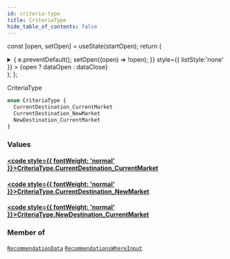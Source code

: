 ```yaml
---
id: criteria-type
title: CriteriaType
hide_table_of_contents: false
---
```






const [open, setOpen] = useState(startOpen);
return (
<details {...(open ? { open: true } : {})} className="details" style={{ border:'none', boxShadow:'none', background:'var(--ifm-background-color)' }}>
<summary
onClick={(e) => {
e.preventDefault();
setOpen((open) => !open);
}}
style={{ listStyle:'none' }} >
{open ? dataOpen : dataClose}
</summary>
{open && children}
</details>
);
};

CriteriaType

```graphql
enum CriteriaType {
  CurrentDestination_CurrentMarket
  CurrentDestination_NewMarket
  NewDestination_CurrentMarket
}
```

### Values

#### [<code style={{ fontWeight: 'normal' }}>CriteriaType.<b>CurrentDestination_CurrentMarket</b></code>](#)

>

#### [<code style={{ fontWeight: 'normal' }}>CriteriaType.<b>CurrentDestination_NewMarket</b></code>](#)

>

#### [<code style={{ fontWeight: 'normal' }}>CriteriaType.<b>NewDestination_CurrentMarket</b></code>](#)

>

### Member of

[`RecommendationData`](/api/objects/recommendation-data) <Badge class="badge badge--secondary" text="object"/><Bullet />[`RecommendationsWhereInput`](/api/inputs/recommendations-where-input) <Badge class="badge badge--secondary" text="input"/>
